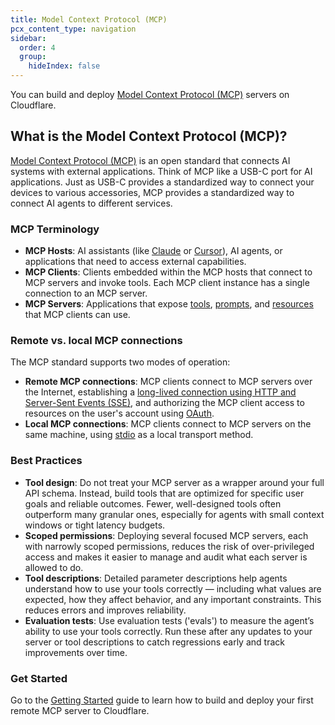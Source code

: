 ```yaml
---
title: Model Context Protocol (MCP)
pcx_content_type: navigation
sidebar:
  order: 4
  group:
    hideIndex: false
---
```


You can build and deploy [Model Context Protocol (MCP)](https://modelcontextprotocol.io/) servers on Cloudflare.

## What is the Model Context Protocol (MCP)?

[Model Context Protocol (MCP)](https://modelcontextprotocol.io) is an open standard that connects AI systems with external applications. Think of MCP like a USB-C port for AI applications. Just as USB-C provides a standardized way to connect your devices to various accessories, MCP provides a standardized way to connect AI agents to different services.

### MCP Terminology

- **MCP Hosts**: AI assistants (like [Claude](http://claude.ai) or [Cursor](http://cursor.com)), AI agents, or applications that need to access external capabilities.
- **MCP Clients**: Clients embedded within the MCP hosts that connect to MCP servers and invoke tools. Each MCP client instance has a single connection to an MCP server.
- **MCP Servers**: Applications that expose [tools](/agents/model-context-protocol/tools/), [prompts](https://modelcontextprotocol.io/docs/concepts/prompts), and [resources](https://modelcontextprotocol.io/docs/concepts/resources) that MCP clients can use.

### Remote vs. local MCP connections

The MCP standard supports two modes of operation:

- **Remote MCP connections**: MCP clients connect to MCP servers over the Internet, establishing a [long-lived connection using HTTP and Server-Sent Events (SSE)](/agents/model-context-protocol/transport/), and authorizing the MCP client access to resources on the user's account using [OAuth](/agents/model-context-protocol/authorization/).
- **Local MCP connections**: MCP clients connect to MCP servers on the same machine, using [stdio](https://spec.modelcontextprotocol.io/specification/draft/basic/transports/#stdio) as a local transport method.

### Best Practices
- **Tool design**: Do not treat your MCP server as a wrapper around your full API schema. Instead, build tools that are optimized for specific user goals and reliable outcomes. Fewer, well-designed tools often outperform many granular ones, especially for agents with small context windows or tight latency budgets.
- **Scoped permissions**: Deploying several focused MCP servers, each with narrowly scoped permissions, reduces the risk of over-privileged access and makes it easier to manage and audit what each server is allowed to do.
- **Tool descriptions**: Detailed parameter descriptions help agents understand how to use your tools correctly — including what values are expected, how they affect behavior, and any important constraints. This reduces errors and improves reliability.
- **Evaluation tests**: Use evaluation tests ('evals') to measure the agent’s ability to use your tools correctly. Run these after any updates to your server or tool descriptions to catch regressions early and track improvements over time.

### Get Started

Go to the [Getting Started](/agents/guides/remote-mcp-server/) guide to learn how to build and deploy your first remote MCP server to Cloudflare.
